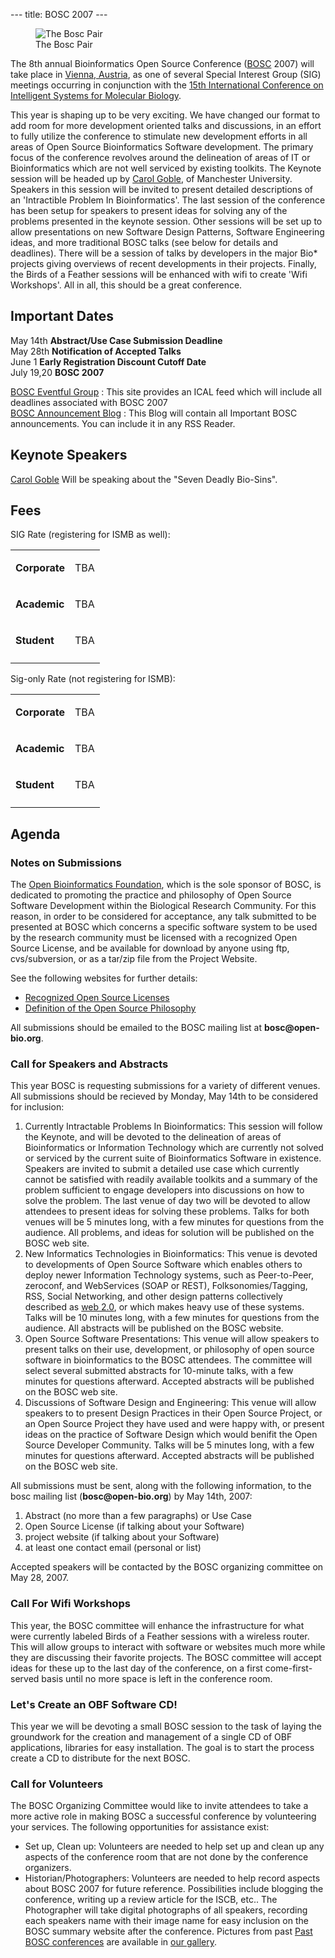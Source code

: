 ---
title: BOSC 2007
---

[[Image:Pear.png|The Bosc Pair]]

The 8th annual Bioinformatics Open Source Conference ([[BOSC]] 2007) will take place in [[wp:Vienna, Austria|Vienna, Austria]], as one of several Special Interest Group (SIG) meetings occurring in conjunction with the [http://www.iscb.org/ismbeccb2007/ 15th International Conference on Intelligent Systems for Molecular Biology].

This year is shaping up to be very exciting.  We have changed our format to add room for more development oriented talks and discussions, in an effort to fully utilize the conference to stimulate new development efforts in all areas of Open Source Bioinformatics Software development.  The primary focus of the conference revolves around the delineation of areas of IT or Bioinformatics which are not well serviced by existing toolkits. The Keynote session will be headed up by [http://www.cs.man.ac.uk/~carole/ Carol Goble], of Manchester University.  Speakers in this session will be invited to present detailed descriptions of an 'Intractible Problem In Bioinformatics'.  The last session of the conference has been setup for speakers to present ideas for solving any of the problems presented in the keynote session.  Other sessions will be set up to allow presentations on new Software Design Patterns, Software Engineering ideas, and more traditional BOSC talks (see below for details and deadlines).  There will be a session of talks by developers in the major Bio* projects giving overviews of recent developments in their projects.  Finally, the Birds of a Feather sessions will be enhanced with wifi to create 'Wifi Workshops'.  All in all, this should be a great conference.

==Important Dates==

May 14th   '''Abstract/Use Case Submission Deadline'''<br>
May 28th   '''Notification of Accepted Talks'''<br>
June 1     '''Early Registration Discount Cutoff Date'''<br>
July 19,20 '''BOSC 2007'''

[http://eventful.com/groups/G0-001-000014747-0 BOSC Eventful Group] : This site provides an ICAL feed which will include all deadlines associated with BOSC 2007 <br>
[http://www.open-bio.org/boscblog/ BOSC Announcement Blog] : This Blog will contain all Important BOSC announcements.  You can include it in any RSS Reader.

==Keynote Speakers==
[http://www.cs.man.ac.uk/~carole/ Carol Goble]  Will be speaking about the "Seven Deadly Bio-Sins".

==Fees==

SIG Rate (registering for ISMB as well):
{| border="0"
|-
| '''Corporate''' || TBA
|-
| '''Academic''' || TBA
|-
| '''Student''' || TBA
|-
|}

Sig-only Rate (not registering for ISMB):
{| border=0
|-
| '''Corporate''' || TBA
|-
| '''Academic''' || TBA
|-
| '''Student''' || TBA
|-
|}

==Agenda==

===Notes on Submissions===
The [[OBF|Open Bioinformatics Foundation]], which is the sole sponsor of BOSC, is dedicated to promoting the practice and philosophy of Open Source Software Development within the Biological Research Community. For this reason, in order to be considered for acceptance, any talk submitted to be presented at BOSC which concerns a specific software system to be used by the research community must be licensed with a recognized Open Source License, and be available for download by anyone using ftp, cvs/subversion, or as a tar/zip file from the Project Website.

See the following websites for further details:
* [http://www.opensource.org/licenses/ Recognized Open Source Licenses]
* [http://www.opensource.org/docs/definition.php Definition of the Open Source Philosophy]

All submissions should be emailed to the BOSC mailing list at '''bosc@open-bio.org'''.

===Call for Speakers and Abstracts===
This year BOSC is requesting submissions for a variety of different venues.  All submissions should be recieved by Monday, May 14th to be considered for inclusion:

# Currently Intractable Problems In Bioinformatics: This session will follow the Keynote, and will be devoted to the delineation of areas of Bioinformatics or Information Technology which are currently not solved or serviced by the current suite of Bioinformatics Software in existence.  Speakers are invited to submit a detailed use case which currently cannot be satisfied with readily available toolkits and a summary of the problem sufficient to engage developers into discussions on how to solve the problem.  The last venue of day two will be devoted to allow attendees to present ideas for solving these problems. Talks for both venues will be 5 minutes long, with a few minutes for questions from the audience.  All problems, and ideas for solution will be published on the BOSC web site.
# New Informatics Technologies in Bioinformatics:  This venue is devoted to developments of Open Source Software which enables others to deploy newer Information Technology systems, such as Peer-to-Peer, zeroconf, and WebServices (SOAP or REST), Folksonomies/Tagging, RSS, Social Networking, and other design patterns collectively described as [http://www.oreillynet.com/pub/a/oreilly/tim/news/2005/09/30/what-is-web-20.html web 2.0 ], or which makes heavy use of these systems.  Talks will be 10 minutes long, with a few minutes for questions from the audience.  All abstracts will be published on the BOSC website.
# Open Source Software Presentations:  This venue will allow speakers to present talks on their use, development, or philosophy of open source software in bioinformatics to the BOSC attendees. The committee will select several submitted abstracts for 10-minute talks, with a few minutes for questions afterward. Accepted abstracts will be published on the BOSC web site.
# Discussions of Software Design and Engineering:  This venue will allow speakers to to present Design Practices in their Open Source Project, or an Open Source Project they have used and were happy with, or present ideas on the practice of Software Design which would benifit the Open Source Developer Community.  Talks will be 5 minutes long, with a few minutes for questions afterward.  Accepted abstracts will be published on the BOSC web site.


All submissions must be sent, along with the following information, to the bosc mailing list ('''bosc@open-bio.org''') by May 14th, 2007:

# Abstract (no more than a few paragraphs) or Use Case
# Open Source License (if talking about your Software)
# project website (if talking about your Software)
# at least one contact email (personal or list)

Accepted speakers will be contacted by the BOSC organizing committee on May 28, 2007.

===Call For Wifi Workshops===
This year, the BOSC committee will enhance the infrastructure for what were currently labeled Birds of a Feather sessions with a wireless router.  This will allow groups to interact with software or websites much more while they are discussing their favorite projects. The BOSC committee will accept ideas for these up to the last day of the conference, on a first come-first-served basis until no more space is left in the conference room.

===Let's Create an OBF Software CD!===
This year we will be devoting a small BOSC session to the task of laying the groundwork for the creation and management of a single CD of OBF applications, libraries for easy installation.  The goal is to start the process create a CD to distribute for the next BOSC.

===Call for Volunteers===
The BOSC Organizing Committee would like to invite attendees
to take a more active role in making BOSC a successful conference
by volunteering your services.  The following opportunities for 
assistance exist:

* Set up, Clean up:  Volunteers are needed to help set up and clean up any aspects of the conference room that are not done by the conference organizers.
* Historian/Photographers:  Volunteers are needed to help record aspects about BOSC 2007 for future reference.  Possibilities include blogging the conference, writing up a review article for the ISCB, etc..  The Photographer will take digital photographs of all speakers, recording each speakers name with their image name for easy inclusion on the BOSC summary website after the conference.  Pictures from past [[Past BOSC conferences]] are available in [http://gallery.open-bio.org our gallery].